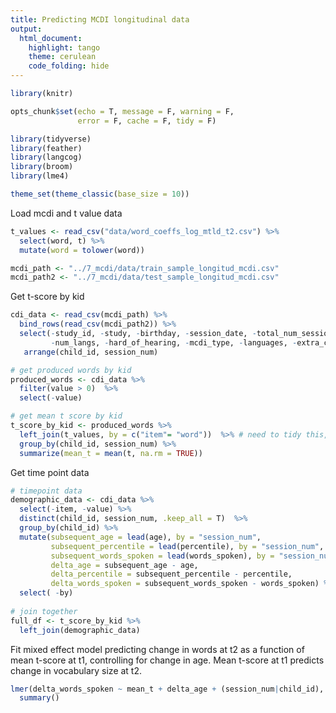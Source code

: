 ```yaml
---
title: Predicting MCDI longitudinal data
output:
  html_document:
    highlight: tango
    theme: cerulean
    code_folding: hide
---
```


```r
library(knitr)

opts_chunk$set(echo = T, message = F, warning = F, 
               error = F, cache = F, tidy = F)

library(tidyverse)
library(feather)
library(langcog)
library(broom)
library(lme4)

theme_set(theme_classic(base_size = 10))

```

Load mcdi and t value data
```r
t_values <- read_csv("data/word_coeffs_log_mtld_t2.csv") %>%
  select(word, t) %>%
  mutate(word = tolower(word))

mcdi_path <- "../7_mcdi/data/train_sample_longitud_mcdi.csv"
mcdi_path2 <- "../7_mcdi/data/test_sample_longitud_mcdi.csv"
```

Get t-score by kid
```r
cdi_data <- read_csv(mcdi_path) %>%
  bind_rows(read_csv(mcdi_path2)) %>%
  select(-study_id, -study, -birthday, -session_date, -total_num_sessions,
         -num_langs, -hard_of_hearing, -mcdi_type, -languages, -extra_categories) %>%
   arrange(child_id, session_num)

# get produced words by kid
produced_words <- cdi_data %>%
  filter(value > 0)  %>%
  select(-value) 

# get mean t score by kid
t_score_by_kid <- produced_words %>%
  left_join(t_values, by = c("item"= "word"))  %>% # need to tidy this, some words missing!
  group_by(child_id, session_num) %>%
  summarize(mean_t = mean(t, na.rm = TRUE))
```

Get time point data
```r
# timepoint data
demographic_data <- cdi_data %>%
  select(-item, -value) %>%
  distinct(child_id, session_num, .keep_all = T)  %>%
  group_by(child_id) %>%
  mutate(subsequent_age = lead(age), by = "session_num",
         subsequent_percentile = lead(percentile), by = "session_num",
         subsequent_words_spoken = lead(words_spoken), by = "session_num",
         delta_age = subsequent_age - age,
         delta_percentile = subsequent_percentile - percentile,
         delta_words_spoken = subsequent_words_spoken - words_spoken) %>%
  select( -by)
 
# join together       
full_df <- t_score_by_kid %>%
  left_join(demographic_data)
```

Fit mixed effect model predicting change in words at t2 as a function of mean t-score at t1, controlling for change in age. Mean t-score at t1 predicts change in vocabulary size at t2.

```r
lmer(delta_words_spoken ~ mean_t + delta_age + (session_num|child_id), full_df) %>%
  summary()
```

